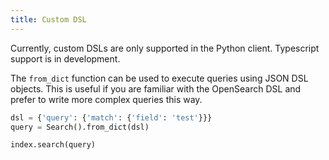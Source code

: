 ```yaml
---
title: Custom DSL
---
```


<Note>
  Currently, custom DSLs are only supported in the Python client. Typescript
  support is in development.
</Note>

The `from_dict` function can be used to execute queries using JSON DSL objects. This is useful if you are
familiar with the OpenSearch DSL and prefer to write more complex queries this way.

```python
dsl = {'query': {'match': {'field': 'test'}}}
query = Search().from_dict(dsl)

index.search(query)
```
